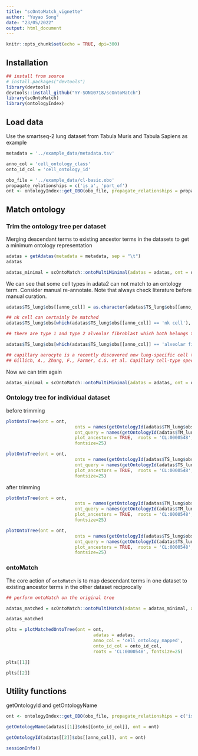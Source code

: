 ```yaml
---
title: "scOntoMatch_vignette"
author: "Yuyao Song"
date: "23/05/2022"
output: html_document
---
```


```r
knitr::opts_chunk$set(echo = TRUE, dpi=300)
```



## Installation

```r

## install from source
# install.packages("devtools")
library(devtools)
devtools::install_github("YY-SONG0718/scOntoMatch")
library(scOntoMatch)
library(ontologyIndex)
```

## Load data

Use the smartseq-2 lung dataset from Tabula Muris and Tabula Sapiens as example

```r
metadata = '../example_data/metadata.tsv'

anno_col = 'cell_ontology_class'
onto_id_col = 'cell_ontology_id'

obo_file = '../example_data/cl-basic.obo'
propagate_relationships = c('is_a', 'part_of')
ont <- ontologyIndex::get_OBO(obo_file, propagate_relationships = propagate_relationships)
```


## Match ontology

### Trim the ontology tree per dataset

Merging descendant terms to existing ancestor terms in the datasets to get a minimum ontology representation
```r

adatas = getAdatas(metadata = metadata, sep = "\t")
adatas
```
```r
adatas_minimal = scOntoMatch::ontoMultiMinimal(adatas = adatas, ont = ont, anno_col = anno_col, onto_id_col = onto_id_col)
```

We can see that some cell types in adata2 can not match to an ontology term. Consider manual re-annotate. Note that always check literature before manual curation.
```r
adatas$TS_lung$obs[[anno_col]] = as.character(adatas$TS_lung$obs[[anno_col]])

## nk cell can certainly be matched
adatas$TS_lung$obs[which(adatas$TS_lung$obs[[anno_col]] == 'nk cell'), anno_col] = 'natural killer cell'

## there are type 1 and type 2 alveolar fibroblast which both belongs to fibroblast of lung

adatas$TS_lung$obs[which(adatas$TS_lung$obs[[anno_col]] == 'alveolar fibroblast'), anno_col] = 'fibroblast of lung'

## capillary aerocyte is a recently discovered new lung-specific cell type that is good to keep it
## Gillich, A., Zhang, F., Farmer, C.G. et al. Capillary cell-type specialization in the alveolus. Nature 586, 785–789 (2020). https://doi.org/10.1038/s41586-020-2822-7

```

Now we can trim again
```r
adatas_minimal = scOntoMatch::ontoMultiMinimal(adatas = adatas, ont = ont, anno_col = anno_col, onto_id_col = onto_id_col)
```
### Ontology tree for individual dataset
before trimming
```r


plotOntoTree(ont = ont, 
                          onts = names(getOntologyId(adatas$TM_lung$obs[['cell_ontology_class']], ont = ont)), 
                          ont_query = names(getOntologyId(adatas$TM_lung$obs[['cell_ontology_class']], ont = ont)),
                          plot_ancestors = TRUE,  roots = 'CL:0000548',
                          fontsize=25)
```

```r


plotOntoTree(ont = ont, 
                          onts = names(getOntologyId(adatas$TS_lung$obs[['cell_ontology_class']], ont = ont)), 
                          ont_query = names(getOntologyId(adatas$TS_lung$obs[['cell_ontology_class']], ont = ont)),
                          plot_ancestors = TRUE,  roots = 'CL:0000548',
                          fontsize=25)
```


after trimming
```r

plotOntoTree(ont = ont, 
                          onts = names(getOntologyId(adatas$TM_lung$obs[['cell_ontology_base']], ont = ont)), 
                          ont_query = names(getOntologyId(adatas$TM_lung$obs[['cell_ontology_base']], ont = ont)),
                          plot_ancestors = TRUE,  roots = 'CL:0000548',
                          fontsize=25)
```

```r

plotOntoTree(ont = ont, 
                          onts = names(getOntologyId(adatas$TS_lung$obs[['cell_ontology_base']], ont = ont)), 
                          ont_query = names(getOntologyId(adatas$TS_lung$obs[['cell_ontology_base']], ont = ont)),
                          plot_ancestors = TRUE,  roots = 'CL:0000548',
                          fontsize=25)
```


### ontoMatch
The core action of `ontoMatch` is to map descendant terms in one dataset to existing ancestor terms in the other dataset reciprocally

```r

## perform ontoMatch on the original tree

adatas_matched = scOntoMatch::ontoMultiMatch(adatas = adatas_minimal, anno_col = 'cell_ontology_base', onto_id_col = onto_id_col, ont = ont)
```
```r
adatas_matched

```
```r

plts = plotMatchedOntoTree(ont = ont, 
                                 adatas = adatas,
                                 anno_col = 'cell_ontology_mapped', 
                                 onto_id_col = onto_id_col,
                                 roots = 'CL:0000548', fontsize=25)
```
```r
plts[[1]]
```
```r
plts[[2]]
```


## Utility functions

getOntologyId and getOntologyName

```r
ont <- ontologyIndex::get_OBO(obo_file, propagate_relationships = c('is_a', 'part_of'))

getOntologyName(adatas[[1]]$obs[[onto_id_col]], ont = ont)

```

```r

getOntologyId(adatas[[2]]$obs[[anno_col]], ont = ont)

```

```r
sessionInfo()
```
